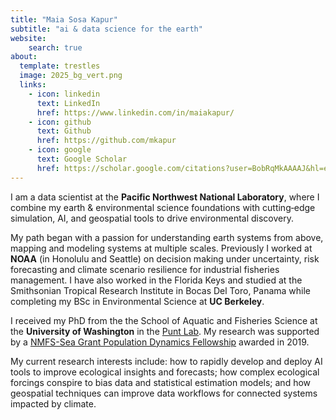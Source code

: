 ```yaml
---
title: "Maia Sosa Kapur"
subtitle: "ai & data science for the earth"
website: 
    search: true
about:
  template: trestles
  image: 2025_bg_vert.png
  links:  
    - icon: linkedin
      text: LinkedIn
      href: https://www.linkedin.com/in/maiakapur/
    - icon: github
      text: Github
      href: https://github.com/mkapur
    - icon: google
      text: Google Scholar
      href: https://scholar.google.com/citations?user=BobRqMkAAAAJ&hl=en
---
```


I am  a data scientist at the **Pacific Northwest National Laboratory**, where I combine my earth & environmental science foundations with cutting‑edge simulation, AI, and geospatial tools to drive environmental discovery. 

My path began with a passion for understanding earth systems from above, mapping and modeling systems at multiple scales.  Previously I worked at **NOAA** (in Honolulu and Seattle) on decision making under uncertainty, risk forecasting and climate scenario resilience for industrial fisheries management. I have also worked in the Florida Keys and studied at the Smithsonian Tropical Research Institute in Bocas Del Toro, Panama while completing my BSc in Environmental Science at **UC Berkeley**.

I received my PhD from the the School of Aquatic and Fisheries Science at the **University of Washington** in the [Punt Lab](http://puntlab.washington.edu/maia-kapur/). My research was supported by a [NMFS-Sea Grant Population Dynamics Fellowship](https://seagrant.noaa.gov/News/Article/ArtMID/1660/ArticleID/2750/NOAA-Sea-Grant-and-Fisheries-announce-2019-Ecosystem-and-Population-Dynamics-Fellows) awarded in 2019.

My current research interests include: how to rapidly develop and deploy AI tools to improve ecological insights and forecasts; how complex ecological forcings conspire to bias data and statistical estimation models; and how geospatial techniques can improve data workflows for connected systems impacted by climate.
